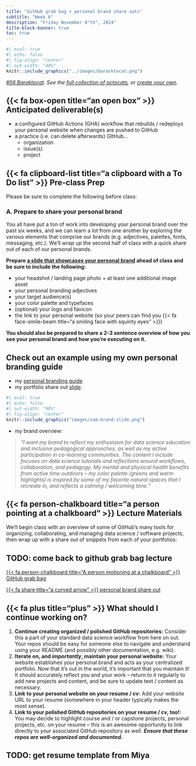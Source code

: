 ```yaml
---
title: "GitHub grab bag + personal brand share outs"
subtitle: "Week 6"
description: "Friday November 8^th^, 2024"
title-block-banner: true
toc: true
---
```


```r
#| eval: true
#| echo: false
#| fig-align: "center"
#| out-width: "40%"
knitr::include_graphics("../images/baracktocat.png")
```

::: {.center-text .gray-text}
*[#56 Baraktocat](https://octodex.github.com/baracktocat/). See the [full collection of octocats](https://octodex.github.com/), or [create your own](https://myoctocat.com/).*
:::

## {{< fa box-open title="an open box" >}} Anticipated deliverable(s) {#anticipated-deliverables}

- a configured GitHub Actions (GHA) workflow that rebuilds / redeploys your personal website when changes are pushed to GitHub
- a practice (i.e. can delete afterwards) GItHub...
  - organization
  - issue(s)
  - project

## {{< fa clipboard-list title="a clipboard with a To Do list" >}} Pre-class Prep {#pre-class-prep}

Please be sure to complete the following before class:

### A. Prepare to share your personal brand

You all have put a ton of work into developing your personal brand over the past six weeks, and we can learn a lot from one another by exploring the various elements that comprise our brands (e.g. adjectives, palettes, fonts, messaging, etc.). We'll wrap up the second half of class with a quick share out of each of our personal brands.

[**Prepare [a slide that showcases your personal brand](https://docs.google.com/presentation/d/161jFMfXe6nom0EECl8rf4vep2uXvKpBU6SsVbTnMUL4/edit?usp=sharing){target="_blank"} ahead of class and be sure to include the following:**]{.teal-text}

- your headshot / landing page photo + at least one additional image asset
- your personal branding adjectives
- your target audience(s)
- your color palette and typefaces
- (optional) your logo and favicon
- the link to your personal website (so your peers can find you {{< fa face-smile-beam title="a smiling face with squinty eyes" >}})

[**You should also be prepared to share a 2-3 sentence overview of how you see your personal brand and how you're executing on it.**]{.teal-text} 

::: {.callout-tip collapse=true}
## Check out an example using my own personal branding guide

- my [personal branding guide](https://docs.google.com/document/d/1mJTS_ky_RY5JGFDoAGA004z01gMw2-Lu0w_ONtvl2DE/edit){target="_blank"}
- my portfolio share out [slide](https://docs.google.com/presentation/d/161jFMfXe6nom0EECl8rf4vep2uXvKpBU6SsVbTnMUL4/edit#slide=id.g2fc205be94f_0_5){target="_blank}: 

```r
#| eval: true
#| echo: false
#| out-width: "90%"
#| fig-align: "center"
knitr::include_graphics("images/sam-brand-slide.png")
```

- my brand overview:

>*"I want my brand to reflect my enthusiasm for data science education and inclusive pedagogical approaches, as well as my active participation in co-learning communities. The content I include focuses on data science tutorials and reflections around workflows, collaboration, and pedagogy. My mental and physical health benefits from active time outdoors -- my color palette (greens and warm highlights) is inspired by some of my favorite natural spaces that I recreate in, and reflects a calming / welcoming tone."*
:::

## {{< fa person-chalkboard title="a person pointing at a chalkboard" >}} Lecture Materials {#lecture-materials}

We'll begin class with an overview of some of GitHub's many tools for organizing, collaborating, and managing data science / software projects, then wrap up with a share out of snippets from each of your portfolios:

::: {.callout-important}
## TODO: come back to github grab bag lecture
:::

::: {.grid}

::: {.g-col-12 .g-col-md-6}
::: {.center-text}
[{{< fa person-chalkboard title="A person motioning at a chalkboard" >}} GitHub grab bag](materials/github-tools.qmd){.btn role="button" target="_blank"} 
:::
:::

::: {.g-col-12 .g-col-md-6}
::: {.center-text}
[{{< fa share title="a curved arrow" >}} personal brand share out](https://docs.google.com/presentation/d/161jFMfXe6nom0EECl8rf4vep2uXvKpBU6SsVbTnMUL4/edit?usp=sharing){.btn role="button" target="_blank"} 
:::
:::

:::

## {{< fa plus title="plus" >}} What should I continue working on? {#continue-working}

1. [**Continue creating organized / polished GitHub repositories:**]{.teal-text} Consider this a part of your standard data science workflow from here on out. Your repos should be easy for someone else to navigate and understand using your README (and possibly other documentation, e.g. wiki).
2. [**Iterate on, and *importantly*, maintain your personal website:**]{.teal-text} Your website establishes your personal brand and acts as your centralized portfolio. Now that it's out in the world, it's important that you maintain it! It should accurately reflect you and your work -- return to it regularly to add new projects and content, and be sure to update text / content as necessary.   
3. [**Link to your personal website on your resume / cv:**]{.teal-text} Add your website URL to your resume (somewhere in your header typically makes the most sense).
4. [**Link to your polished GitHub repositories on your resume / cv, too!:**]{.teal-text} You may decide to highlight course and / or capstone projects, personal projects, etc. on your resume -- this is an awesome opportunity to link directly to your associated GitHub repository as well. ***Ensure that these repos are well-organized and documented.***

::: {.callout-important}
## TODO: get resume template from Miya
:::
